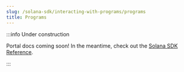 ```yaml
---
slug: /solana-sdk/interacting-with-programs/programs
title: Programs
---
```


:::info Under construction

Portal docs coming soon! In the meantime, check out the [Solana SDK Reference](/solana).

:::
